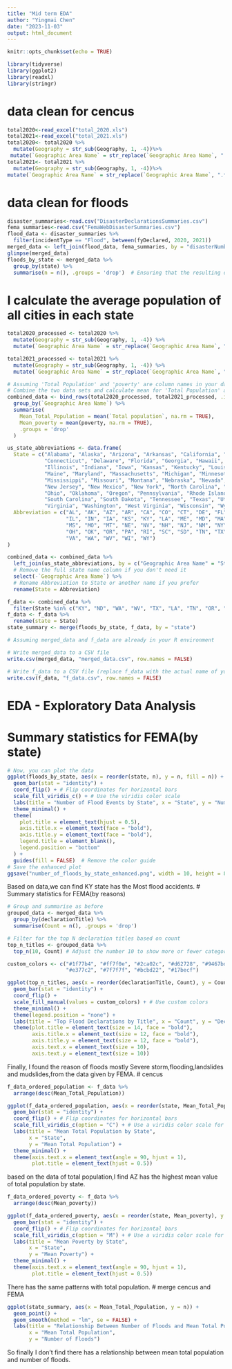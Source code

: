 ```yaml
---
title: "Mid term EDA"
author: "Yingmai Chen"
date: "2023-11-03"
output: html_document
---
```


```r
knitr::opts_chunk$set(echo = TRUE)
```

```r
library(tidyverse)
library(ggplot2)
library(readxl)
library(stringr)
```

# data clean for cencus

```r
total2020<-read_excel("total_2020.xls")
total2021<-read_excel("total_2021.xls")
total2020<- total2020 %>%
  mutate(Geography = str_sub(Geography, 1, -4))%>%
 mutate(`Geographic Area Name` = str_replace(`Geographic Area Name`, ".*?,\\s*", ""))
total2021<- total2021 %>%
  mutate(Geography = str_sub(Geography, 1, -4))%>%
mutate(`Geographic Area Name` = str_replace(`Geographic Area Name`, ".*?,\\s*", ""))
```
# data clean for floods

```r
disaster_summaries<-read.csv("DisasterDeclarationsSummaries.csv")
fema_summaries<-read.csv("FemaWebDisasterSummaries.csv")
flood_data <- disaster_summaries %>%
  filter(incidentType == "Flood", between(fyDeclared, 2020, 2021))
merged_data <- left_join(flood_data, fema_summaries, by = "disasterNumber")
glimpse(merged_data)
floods_by_state <- merged_data %>%
  group_by(state) %>%
  summarise(n = n(), .groups = 'drop')  # Ensuring that the resulting data frame will be ungrouped

```

# I calculate the average population of all cities in each state
```r
total2020_processed <- total2020 %>%
  mutate(Geography = str_sub(Geography, 1, -4)) %>%
  mutate(`Geographic Area Name` = str_replace(`Geographic Area Name`, ".*?,\\s*", ""))

total2021_processed <- total2021 %>%
  mutate(Geography = str_sub(Geography, 1, -4)) %>%
  mutate(`Geographic Area Name` = str_replace(`Geographic Area Name`, ".*?,\\s*", ""))

# Assuming 'Total Population' and 'poverty' are column names in your data
# Combine the two data sets and calculate mean for 'Total Population' and 'poverty'
combined_data <- bind_rows(total2020_processed, total2021_processed, .id = "year") %>%
  group_by(`Geographic Area Name`) %>%
  summarise(
    Mean_Total_Population = mean(`Total population`, na.rm = TRUE),
    Mean_poverty = mean(poverty, na.rm = TRUE),
    .groups = 'drop' 
  )
```

```r
us_state_abbreviations <- data.frame(
  State = c("Alabama", "Alaska", "Arizona", "Arkansas", "California", "Colorado",
            "Connecticut", "Delaware", "Florida", "Georgia", "Hawaii", "Idaho", 
            "Illinois", "Indiana", "Iowa", "Kansas", "Kentucky", "Louisiana", 
            "Maine", "Maryland", "Massachusetts", "Michigan", "Minnesota", 
            "Mississippi", "Missouri", "Montana", "Nebraska", "Nevada", "New Hampshire", 
            "New Jersey", "New Mexico", "New York", "North Carolina", "North Dakota", 
            "Ohio", "Oklahoma", "Oregon", "Pennsylvania", "Rhode Island", 
            "South Carolina", "South Dakota", "Tennessee", "Texas", "Utah", "Vermont", 
            "Virginia", "Washington", "West Virginia", "Wisconsin", "Wyoming"),
  Abbreviation = c("AL", "AK", "AZ", "AR", "CA", "CO", "CT", "DE", "FL", "GA", "HI", "ID", 
                   "IL", "IN", "IA", "KS", "KY", "LA", "ME", "MD", "MA", "MI", "MN", 
                   "MS", "MO", "MT", "NE", "NV", "NH", "NJ", "NM", "NY", "NC", "ND", 
                   "OH", "OK", "OR", "PA", "RI", "SC", "SD", "TN", "TX", "UT", "VT", 
                   "VA", "WA", "WV", "WI", "WY")
)

combined_data <- combined_data %>%
  left_join(us_state_abbreviations, by = c("Geographic Area Name" = "State")) %>%
  # Remove the full state name column if you don't need it
  select(-`Geographic Area Name`) %>%
  # Rename Abbreviation to State or another name if you prefer
  rename(State = Abbreviation)

f_data <- combined_data %>%
  filter(State %in% c("KY", "ND", "WA", "WV", "TX", "LA", "TN", "OR", "WI", "AZ", "VT", "PR", "HI"))
f_data <- f_data %>%
  rename(state = State)
state_summary <- merge(floods_by_state, f_data, by = "state")

```


```r
# Assuming merged_data and f_data are already in your R environment

# Write merged_data to a CSV file
write.csv(merged_data, "merged_data.csv", row.names = FALSE)

# Write f_data to a CSV file (replace f_data with the actual name of your dataframe)
write.csv(f_data, "f_data.csv", row.names = FALSE)

```

# EDA - Exploratory Data Analysis

# Summary statistics for FEMA(by state)

```r

# Now, you can plot the data
ggplot(floods_by_state, aes(x = reorder(state, n), y = n, fill = n)) +
  geom_bar(stat = "identity") +
  coord_flip() + # Flip coordinates for horizontal bars
  scale_fill_viridis_c() + # Use the viridis color scale
  labs(title = "Number of Flood Events by State", x = "State", y = "Number of Events") +
  theme_minimal() +
  theme(
    plot.title = element_text(hjust = 0.5),
    axis.title.x = element_text(face = "bold"),
    axis.title.y = element_text(face = "bold"),
    legend.title = element_blank(),
    legend.position = "bottom"
  ) +
  guides(fill = FALSE)  # Remove the color guide
# Save the enhanced plot
ggsave("number_of_floods_by_state_enhanced.png", width = 10, height = 8, dpi = 300)

```
Based on data,we can find KY state has the Most flood accidents.
# Summary statistics for FEMA(by reasons)

```r
# Group and summarise as before
grouped_data <- merged_data %>%
  group_by(declarationTitle) %>%
  summarise(Count = n(), .groups = 'drop')

# Filter for the top N declaration titles based on count
top_n_titles <- grouped_data %>%
  top_n(10, Count) # Adjust the number 10 to show more or fewer categories

custom_colors <- c("#1f77b4", "#ff7f0e", "#2ca02c", "#d62728", "#9467bd", "#8c564b",
                   "#e377c2", "#7f7f7f", "#bcbd22", "#17becf")

ggplot(top_n_titles, aes(x = reorder(declarationTitle, Count), y = Count, fill = declarationTitle)) +
  geom_bar(stat = "identity") +
  coord_flip() +
  scale_fill_manual(values = custom_colors) + # Use custom colors
  theme_minimal() +
  theme(legend.position = "none") +
  labs(title = "Top Flood Declarations by Title", x = "Count", y = "Declaration Title") +
  theme(plot.title = element_text(size = 14, face = "bold"),
        axis.title.x = element_text(size = 12, face = "bold"),
        axis.title.y = element_text(size = 12, face = "bold"),
        axis.text.x = element_text(size = 10),
        axis.text.y = element_text(size = 10))
```
Finally, I found the reason of floods mostly Severe storm,flooding,landslides and mudslides,from the data given by FEMA.
#  cencus
```r
f_data_ordered_population <- f_data %>%
  arrange(desc(Mean_Total_Population))

ggplot(f_data_ordered_population, aes(x = reorder(state, Mean_Total_Population), y = Mean_Total_Population, fill = Mean_Total_Population)) + 
  geom_bar(stat = "identity") +
  coord_flip() + # Flip coordinates for horizontal bars
  scale_fill_viridis_c(option = "C") + # Use a viridis color scale for a visually appealing palette
  labs(title = "Mean Total Population by State",
       x = "State", 
       y = "Mean Total Population") +
  theme_minimal() +
  theme(axis.text.x = element_text(angle = 90, hjust = 1),
        plot.title = element_text(hjust = 0.5))
```
based on the data of total population,I find AZ has the highest mean value of total population by state. 
```r
f_data_ordered_poverty <- f_data %>%
  arrange(desc(Mean_poverty))

ggplot(f_data_ordered_poverty, aes(x = reorder(state, Mean_poverty), y = Mean_poverty, fill = Mean_poverty)) + 
  geom_bar(stat = "identity") +
  coord_flip() + # Flip coordinates for horizontal bars
  scale_fill_viridis_c(option = "M") + # Use a viridis color scale for a visually appealing palette
  labs(title = "Mean Poverty by State",
       x = "State", 
       y = "Mean Poverty") +
  theme_minimal() +
  theme(axis.text.x = element_text(angle = 90, hjust = 1),
        plot.title = element_text(hjust = 0.5))
```
There has the same patterns with total population.
# merge cencus and FEMA
```r
ggplot(state_summary, aes(x = Mean_Total_Population, y = n)) +
  geom_point() +
  geom_smooth(method = "lm", se = FALSE) +
  labs(title = "Relationship Between Number of Floods and Mean Total Population by State",
       x = "Mean Total Population",
       y = "Number of Floods")
```
So finally I don't find there has a relationship between mean total population and number of floods.
